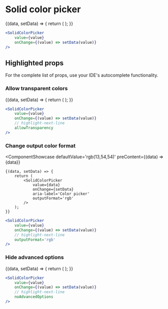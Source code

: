 # Solid color picker


<ComponentShowcase defaultValue='#0D3636'>
	{(data, setData) => {
		return (
			<SolidColorPicker
				value={data}
				onChange={setData}
				aria-label='Color picker'
			/>
		);
	}}
</ComponentShowcase>

```jsx
<SolidColorPicker
	value={value}
	onChange={(value) => setData(value)}
/>
```

## Highlighted props

For the complete list of props, use your IDE's autocomplete functionality.

### Allow transparent colors

<ComponentShowcase defaultValue='#0D3636'>
	{(data, setData) => {
		return (
			<SolidColorPicker
				value={data}
				onChange={setData}
				aria-label='Color picker'
				allowTransparency
			/>
		);
	}}
</ComponentShowcase>

```jsx
<SolidColorPicker
	value={value}
	onChange={(value) => setData(value)}
	// highlight-next-line
	allowTransparency
/>
```

### Change output color format

<ComponentShowcase
	defaultValue='rgb(13,54,54)'
	preContent={(data) => <span className='es:text-sm es:font-mono'>{data}</span>}
>
	{(data, setData) => {
		return (
			<SolidColorPicker
				value={data}
				onChange={setData}
				aria-label='Color picker'
				outputFormat='rgb'
			/>
		);
	}}
</ComponentShowcase>

```jsx
<SolidColorPicker
	value={value}
	onChange={(value) => setData(value)}
	// highlight-next-line
	outputFormat='rgb'
/>
```

### Hide advanced options

<ComponentShowcase defaultValue='#0D3636'>
	{(data, setData) => {
		return (
			<SolidColorPicker
				value={data}
				onChange={setData}
				aria-label='Color picker'
				noAdvancedOptions
			/>
		);
	}}
</ComponentShowcase>

```jsx
<SolidColorPicker
	value={value}
	onChange={(value) => setData(value)}
	// highlight-next-line
	noAdvancedOptions
/>
```
